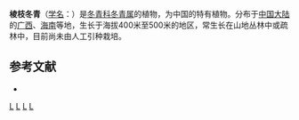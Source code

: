 {{Speciesbox 
| taxon = Ilex angulata
| authority =  Merr. et Chun
}}
'''棱枝冬青'''（[[学名|学名]]：{{lang|la|''Ilex angulata''}}）是[[冬青科|冬青科]][[冬青属|冬青属]]的植物，为中国的特有植物。分布于[[中国大陆|中国大陆]]的[[广西|广西]]、[[海南|海南]]等地，生长于海拔400米至500米的地区，常生长在山地丛林中或疏林中，目前尚未由人工引种栽培。

== 参考文献 ==
<div class="references-small">
* {{cite web| url =http://www.bioinfo.cn/db05/KmzwSpecies.php?action=view&id=13775| title =棱枝冬青| work =《中国高等植物数据库全库》| publisher =中国科学院微生物研究所| author =昆明植物研究所| accessdate =2009-02-24| deadurl =yes| archiveurl =https://web.archive.org/web/20160305020652/http://www.bioinfo.cn/db05/KmzwSpecies.php?action=view&id=13775| archivedate =2016-03-05}}
</div>
{{Taxonbar|from=Q11117276}}

[[Category:冬青属|L]]
[[Category:中國特有植物|L]]
[[Category:广西植物|L]]
[[Category:海南植物|L]]